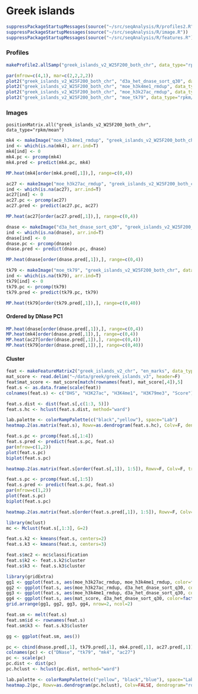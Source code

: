 Greek islands
========================================================

```r
suppressPackageStartupMessages(source("~/src/seqAnalysis/R/profiles2.R"))
suppressPackageStartupMessages(source("~/src/seqAnalysis/R/image.R"))
suppressPackageStartupMessages(source("~/src/seqAnalysis/R/features.R"))
```

### Profiles

```r
makeProfile2.allSamp("greek_islands_v2_W25F200_both_chr", data_type="rpkm/mean")
```

```r
par(mfrow=c(4,1), mar=c(2,2,2,2))
plot2("greek_islands_v2_W25F200_both_chr", "d3a_het_dnase_sort_q30", data_type="rpkm/mean", fname="manual", y.vals=c(0, 2.2))
plot2("greek_islands_v2_W25F200_both_chr", "moe_h3k4me1_rmdup", data_type="rpkm/mean", y.vals=c(0,3))
plot2("greek_islands_v2_W25F200_both_chr", "moe_h3k27ac_rmdup", data_type="rpkm/mean", y.vals=c(0,3))
plot2("greek_islands_v2_W25F200_both_chr", "moe_tk79", data_type="rpkm/mean", fname="manual", y.vals=c(0, 16))
```

### Images
```
positionMatrix.all("greek_islands_v2_W25F200_both_chr", data_type="rpkm/mean")
```

```r
mk4 <- makeImage("moe_h3k4me1_rmdup", "greek_islands_v2_W25F200_both_chr", data_type="rpkm/mean", image=FALSE)
ind <- which(is.na(mk4), arr.ind=T)
mk4[ind] <- 0
mk4.pc <- prcomp(mk4)
mk4.pred <- predict(mk4.pc, mk4)
```

```r
MP.heat(mk4[order(mk4.pred[,1]),], range=c(0,4))
```

```r
ac27 <- makeImage("moe_h3k27ac_rmdup", "greek_islands_v2_W25F200_both_chr", data_type="rpkm/mean", image=FALSE)
ind <- which(is.na(ac27), arr.ind=T)
ac27[ind] <- 0
ac27.pc <- prcomp(ac27)
ac27.pred <- predict(ac27.pc, ac27)
```

```r
MP.heat(ac27[order(ac27.pred[,1]),], range=c(0,4))
```

```r
dnase <- makeImage("d3a_het_dnase_sort_q30", "greek_islands_v2_W25F200_both_chr", data_type="rpkm/mean", image=FALSE)
ind <- which(is.na(dnase), arr.ind=T)
dnase[ind] <- 0
dnase.pc <- prcomp(dnase)
dnase.pred <- predict(dnase.pc, dnase)
```

```r
MP.heat(dnase[order(dnase.pred[,1]),], range=c(0,4))
```

```r
tk79 <- makeImage("moe_tk79", "greek_islands_v2_W25F200_both_chr", data_type="rpkm/mean", image=F)
ind <- which(is.na(tk79), arr.ind=T)
tk79[ind] <- 0
tk79.pc <- prcomp(tk79)
tk79.pred <- predict(tk79.pc, tk79)

```

```r
MP.heat(tk79[order(tk79.pred[,1]),], range=c(0,40))
```


#### Ordered by DNase PC1
```r
MP.heat(dnase[order(dnase.pred[,1]),], range=c(0,4))
MP.heat(mk4[order(dnase.pred[,1]),], range=c(0,4))
MP.heat(ac27[order(dnase.pred[,1]),], range=c(0,4))
MP.heat(tk79[order(dnase.pred[,1]),], range=c(0,40))
```

#### Cluster

```r
feat <- makeFeatureMatrix2("greek_islands_v2_chr", "en_marks", data_type="rpkm/mean")
mat_score <- read.delim("~/data/greek/greek_islands_v3", header=F)
feat$mat_score <- mat_score[match(rownames(feat), mat_score[,4]),5]
feat.s <- as.data.frame(scale(feat))
colnames(feat.s) <- c("DHS", "H3K27ac", "H3K4me1", "H3K79me3", "Score")
```

```r
feat.s.dist <- dist(feat.s[,c(1:3, 5)])
feat.s.hc <- hclust(feat.s.dist, method="ward")
```

```r
lab.palette <- colorRampPalette(c("black","yellow"), space="Lab")
heatmap.2(as.matrix(feat.s), Rowv=as.dendrogram(feat.s.hc), Colv=F, dendrogram="row", trace="none", col=lab.palette, margins=c(9,5))
```

```r
feat.s.pc <- prcomp(feat.s[,1:4])
feat.s.pred <- predict(feat.s.pc, feat.s)
par(mfrow=c(1,2))
plot(feat.s.pc)
biplot(feat.s.pc)
```

```r
heatmap.2(as.matrix(feat.s[order(feat.s[,1]), 1:5]), Rowv=F, Colv=F, trace="none", col=lab.palette)
```

```r
feat.s.pc <- prcomp(feat.s[,1:5])
feat.s.pred <- predict(feat.s.pc, feat.s)
par(mfrow=c(1,2))
plot(feat.s.pc)
biplot(feat.s.pc)
```

```r
heatmap.2(as.matrix(feat.s[order(feat.s.pred[,1]), 1:5]), Rowv=F, Colv=F, trace="none", col=lab.palette)
```

```r
library(mclust)
mc <- Mclust(feat.s[,1:3], G=2)
```

```r
feat.s.k2 <- kmeans(feat.s, centers=2)
feat.s.k3 <- kmeans(feat.s, centers=3)
```

```r
feat.s$mc2 <- mc$classification
feat.s$k2 <- feat.s.k2$cluster
feat.s$k3 <- feat.s.k3$cluster
```

```r
library(gridExtra)
gg1 <- ggplot(feat.s, aes(moe_h3k27ac_rmdup, moe_h3k4me1_rmdup, color=factor(mc2))) + geom_point() + theme(legend.position="none") 
gg2 <- ggplot(feat.s, aes(moe_h3k27ac_rmdup, d3a_het_dnase_sort_q30, color=factor(mc2))) + geom_point() + theme(legend.position="none")
gg3 <- ggplot(feat.s, aes(moe_h3k4me1_rmdup, d3a_het_dnase_sort_q30, color=factor(mc2))) + geom_point() + theme(legend.position="none")
gg4 <- ggplot(feat.s, aes(mat_score, d3a_het_dnase_sort_q30, color=factor(mc2))) + geom_point() + theme(legend.position="none")
grid.arrange(gg1, gg2, gg3, gg4, nrow=2, ncol=2)

```


```r
feat.sm <- melt(feat.s)
feat.sm$id <- rownames(feat.s)
feat.sm$k3 <- feat.s.k3$cluster
```

```r
gg <- ggplot(feat.sm, aes())
```



```r
pc <- cbind(dnase.pred[,1], tk79.pred[,1], mk4.pred[,1], ac27.pred[,1])
colnames(pc) <- c("DNase", "tk79", "mk4", "ac27")
pc <- scale(pc)
pc.dist <- dist(pc)
pc.hclust <- hclust(pc.dist, method="ward")
```

```r
lab.palette <- colorRampPalette(c("yellow", "black","blue"), space="Lab")
heatmap.2(pc, Rowv=as.dendrogram(pc.hclust), Colv=FALSE, dendrogram="row", trace="none", cexCol=1, cexRow=1, col=lab.palette)
```


